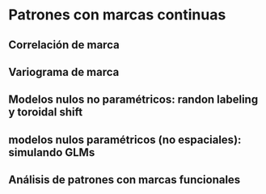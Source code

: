 # Patrones con marcas continuas

## Correlación de marca

## Variograma de marca


## Modelos nulos no paramétricos: randon labeling y toroidal shift 

## modelos nulos paramétricos (no espaciales): simulando GLMs

## Análisis de patrones con marcas funcionales